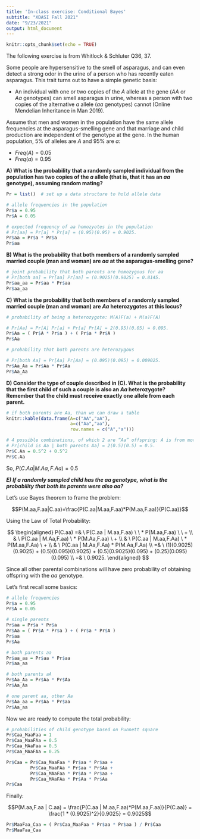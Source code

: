 ```yaml
---
title: 'In-class exercise: Conditional Bayes'
subtitle: "XDASI Fall 2021"
date: "9/23/2021"
output: html_document
---
```


```r
knitr::opts_chunk$set(echo = TRUE)
```


The following exercise is from Whitlock & Schluter Q36, 37.

Some people are hypersensitive to the smell of asparagus, and can even detect a strong odor in the urine of a person who has recently eaten asparagus. This trait turns out to have a simple genetic basis:

+ An individual with one or two copies of the $A$ allele at the gene ($AA$ or $Aa$ genotypes) can smell asparagus in urine, whereas a person with two copies of the alternative $a$ allele ($aa$ genotypes) cannot (Online Mendelian Inheritance in Man 2019). 

Assume that men and women in the population have the same allele frequencies at the asparagus-smelling gene and that marriage and child production are independent of the genotype at the gene. In the human population, 5% of alleles are $A$ and 95% are $a$:

+ $Freq(A) = 0.05$
+ $Freq(a) = 0.95$

**A) What is the probability that a randomly sampled individual from the population has two copies of the $a$ allele (that is, that it has an $aa$ genotype), assuming random mating?**

```r
Pr = list()  # set up a data structure to hold allele data

# allele frequencies in the population
Pr$a = 0.95
Pr$A = 0.05

# expected frequency of aa homozyotes in the population
# Pr[aa] = Pr[a] * Pr[a] = (0.95)(0.95) = 0.9025.
Pr$aa = Pr$a * Pr$a
Pr$aa
```


**B) What is the probability that both members of a randomly sampled married couple (man and woman) are $aa$ at the asparagus-smelling gene?** 

```r
# joint probability that both parents are homozygous for aa
# Pr[both aa] = Pr[aa] Pr[aa] = (0.9025)(0.9025) = 0.8145.
Pr$aa_aa = Pr$aa * Pr$aa
Pr$aa_aa
```


**C) What is the probability that both members of a randomly sampled married couple (man and woman) are $Aa$ heterozygotes at this locus?**

```r
# probability of being a heterozygote: M(A)F(a) + M(a)F(A)

# Pr[Aa] = Pr[A] Pr[a] + Pr[a] Pr[A] = 2(0.95)(0.05) = 0.095. 
Pr$Aa = ( Pr$A * Pr$a ) + ( Pr$a * Pr$A )
Pr$Aa

# probability that both parents are heterozygous

# Pr[both Aa] = Pr[Aa] Pr[Aa] = (0.095)(0.095) = 0.009025.
Pr$Aa_Aa = Pr$Aa * Pr$Aa
Pr$Aa_Aa        
```


**D) Consider the type of couple described in (C). What is the probability that the first child of such a couple is also an $Aa$ heterozygote? Remember that the child must receive exactly one allele from each parent.**

```r
# if both parents are Aa, than we can draw a table
knitr::kable(data.frame(A=c("AA","aA"),
                        a=c("Aa","aa"),
                        row.names = c("A","a")))
```

```r
# 4 possible combinations, of which 2 are “Aa” offspring: A is from mother and a is from father, or vice-versa. 
# Pr[child is Aa | both parents Aa] = 2(0.5)(0.5) = 0.5.
Pr$C.Aa = 0.5^2 + 0.5^2
Pr$C.Aa
```

So, $P(C.Aa | M.Aa,F.Aa) = 0.5$


***E) If a randomly sampled child has the $aa$ genotype, what is the probability that both its parents were also $aa$?***

<!-- ======================================================================= -->
<!-- <div class="qbox"> -->
<!-- $\Rightarrow$ ***Question: ?*** -->

<!-- <details closed markdown="block"> -->
<!--   <summary>Answer</summary> -->

<!-- + Answer. -->

<!-- </details> -->
<!-- </div> -->
<!-- ======================================================================= -->

Let's use Bayes theorem to frame the problem:

$$P(M.aa,F.aa|C.aa)=\frac{P(C.aa|M.aa,F.aa)*P(M.aa,F.aa)}{P(C.aa)}$$

Using the Law of Total Probability:

$$
\begin{aligned}
P(C.aa) =& \ P(C.aa | M.aa,F.aa) \ \ * P(M.aa,F.aa) \ \ + \\
         & \ P(C.aa | M.Aa,F.aa) \ * P(M.Aa,F.aa) \ + \\
         & \ P(C.aa | M.aa,F.Aa) \ * P(M.aa,F.Aa) \ + \\
         & \ P(C.aa | M.Aa,F.Aa) * P(M.Aa,F.Aa) \\
        =& \ (1)(0.9025)(0.9025) + (0.5)(0.095)(0.9025) + (0.5)(0.9025)(0.095) + (0.25)(0.095)(0.095) \\
        =& \ 0.9025.
\end{aligned}
$$ 

<!-- ======================================================================= -->
<!-- <div class="qbox"> -->
<!-- $\Rightarrow$ ***Question: ?*** -->

<!-- <details closed markdown="block"> -->
<!--   <summary>Answer</summary> -->

<!-- + Answer. -->

<!-- </details> -->
<!-- </div> -->
<!-- ======================================================================= -->

Since all other parental combinations will have zero probability of obtaining offspring with the $aa$ genotype.

Let's first recall some basics:

```r
# allele frequencies
Pr$a = 0.95
Pr$A = 0.05

# single parents
Pr$aa = Pr$a * Pr$a
Pr$Aa = ( Pr$A * Pr$a ) + ( Pr$a * Pr$A )
Pr$aa
Pr$Aa

# both parents aa
Pr$aa_aa = Pr$aa * Pr$aa
Pr$aa_aa

# both parents aA
Pr$Aa_Aa = Pr$Aa * Pr$Aa
Pr$Aa_Aa 

# one parent aa, other Aa
Pr$Aa_aa = Pr$Aa * Pr$aa
Pr$Aa_aa
```

Now we are ready to compute the total probability:

```r
# probabilities of child genotype based on Punnett square
Pr$Caa_MaaFaa = 1
Pr$Caa_MaaFAa = 0.5
Pr$Caa_MAaFaa = 0.5
Pr$Caa_MAaFAa = 0.25

Pr$Caa = Pr$Caa_MaaFaa * Pr$aa * Pr$aa +
         Pr$Caa_MaaFAa * Pr$aa * Pr$Aa + 
         Pr$Caa_MAaFaa * Pr$Aa * Pr$aa +
         Pr$Caa_MAaFAa * Pr$Aa * Pr$Aa
Pr$Caa
```

Finally:

<!-- ======================================================================= -->
<!-- <div class="qbox"> -->
<!-- $\Rightarrow$ ***Question: ?*** -->

<!-- <details closed markdown="block"> -->
<!--   <summary>Answer</summary> -->

<!-- + Answer. -->

<!-- </details> -->
<!-- </div> -->
<!-- ======================================================================= -->

$$P(M.aa,F.aa | C.aa) = \frac{P(C.aa | M.aa,F.aa)*P(M.aa,F.aa)}{P(C.aa)} = \frac{1 * (0.9025)^2}{0.9025} = 0.9025$$

```r
Pr$MaaFaa_Caa = ( Pr$Caa_MaaFaa * Pr$aa * Pr$aa ) / Pr$Caa
Pr$MaaFaa_Caa
```
